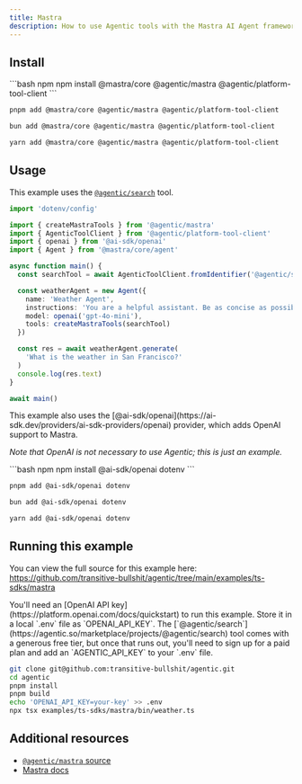 ```yaml
---
title: Mastra
description: How to use Agentic tools with the Mastra AI Agent framework.
---
```


## Install

<CodeGroup>
```bash npm
npm install @mastra/core @agentic/mastra @agentic/platform-tool-client
```

```bash pnpm
pnpm add @mastra/core @agentic/mastra @agentic/platform-tool-client
```

```bash bun
bun add @mastra/core @agentic/mastra @agentic/platform-tool-client
```

```bash yarn
yarn add @mastra/core @agentic/mastra @agentic/platform-tool-client
```

</CodeGroup>

## Usage

This example uses the [`@agentic/search`](https://agentic.so/marketplace/projects/@agentic/search) tool.

```ts
import 'dotenv/config'

import { createMastraTools } from '@agentic/mastra'
import { AgenticToolClient } from '@agentic/platform-tool-client'
import { openai } from '@ai-sdk/openai'
import { Agent } from '@mastra/core/agent'

async function main() {
  const searchTool = await AgenticToolClient.fromIdentifier('@agentic/search')

  const weatherAgent = new Agent({
    name: 'Weather Agent',
    instructions: 'You are a helpful assistant. Be as concise as possible.',
    model: openai('gpt-4o-mini'),
    tools: createMastraTools(searchTool)
  })

  const res = await weatherAgent.generate(
    'What is the weather in San Francisco?'
  )
  console.log(res.text)
}

await main()
```

<Expandable title="Additional dependencies">
This example also uses the [@ai-sdk/openai](https://ai-sdk.dev/providers/ai-sdk-providers/openai) provider, which adds OpenAI support to Mastra.

_Note that OpenAI is not necessary to use Agentic; this is just an example._

<CodeGroup>
```bash npm
npm install @ai-sdk/openai dotenv
```

```bash pnpm
pnpm add @ai-sdk/openai dotenv
```

```bash bun
bun add @ai-sdk/openai dotenv
```

```bash yarn
yarn add @ai-sdk/openai dotenv
```

</CodeGroup>
</Expandable>

## Running this example

You can view the full source for this example here:
https://github.com/transitive-bullshit/agentic/tree/main/examples/ts-sdks/mastra

<Info>
  You'll need an [OpenAI API key](https://platform.openai.com/docs/quickstart)
  to run this example. Store it in a local `.env` file as `OPENAI_API_KEY`.
</Info>

<Info>
  The
  [`@agentic/search`](https://agentic.so/marketplace/projects/@agentic/search)
  tool comes with a generous free tier, but once that runs out, you'll need to
  sign up for a paid plan and add an `AGENTIC_API_KEY` to your `.env` file.
</Info>

```sh
git clone git@github.com:transitive-bullshit/agentic.git
cd agentic
pnpm install
pnpm build
echo 'OPENAI_API_KEY=your-key' >> .env
npx tsx examples/ts-sdks/mastra/bin/weather.ts
```

## Additional resources

- [`@agentic/mastra` source](https://github.com/transitive-bullshit/agentic/blob/main/stdlib/mastra/src/mastra.ts)
- [Mastra docs](https://mastra.ai)
